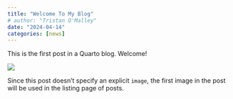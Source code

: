 ```yaml
---
title: "Welcome To My Blog"
# author: "Tristan O'Malley"
date: "2024-04-14"
categories: [news]
---
```


This is the first post in a Quarto blog. Welcome!

![](thumbnail.jpg)

Since this post doesn't specify an explicit `image`, the first image in the post will be used in the listing page of posts.
